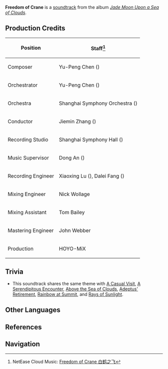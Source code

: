 {{Soundtrack Infobox
|title          =
|image          = Jade Moon Upon a Sea of Clouds.png
|album          = Jade Moon Upon a Sea of Clouds
|disc           = 2
|number         = 44
|featured       =
|featured2      =
|featured3      =
|featured_disc  =
|featured_disc2 =
|featured_disc3 =
|youtube_id     = c0jZ7sPyouE
|youtube_time   = 845
|spotify_id     = 5ZsJSODoKuxBxHwf0YXNo4
|played_in      = Qingyun Peak; Floating Abode
|during         = [[Qingyun Peak]] (Day), [[Floating Abode]] (Day)
|domain         =
|previous       = A Serendipitous Encounter
|next           = Rays of Sunlight
}}
'''Freedom of Crane''' is a [[soundtrack]] from the album ''[[Jade Moon Upon a Sea of Clouds]]''.

==Production Credits==
{| class="wikitable" style="text-align:left; height:0.5em"
! Position
! Staff<ref>NetEase Cloud Music: [https://music.163.com/#/song?id=1492276641 Freedom of Crane 白鹤之飞]</ref>
|-
! Composer
| Yu-Peng Chen ({{zh|陈致逸}})
|-
! Orchestrator
| Yu-Peng Chen ({{zh|陈致逸}})
|-
! Orchestra
| Shanghai Symphony Orchestra ({{zh|上海交响乐团}})
|-
! Conductor
| Jiemin Zhang ({{zh|张洁敏}})
|-
! Recording Studio
| Shanghai Symphony Hall ({{zh|上海交响乐团音乐厅}})
|-
! Music Supervisor
| Dong An ({{zh|安栋}})
|-
! Recording Engineer
| Xiaoxing Lu ({{zh|陆晓幸}}), Dalei Fang ({{zh|房大磊}})
|-
! Mixing Engineer
| Nick Wollage
|-
! Mixing Assistant
| Tom Bailey
|-
! Mastering Engineer
| John Webber
|-
! Production
| HOYO-MiX
|}

==Trivia==
* This soundtrack shares the same theme with [[A Casual Visit]], [[A Serendipitous Encounter]], [[Above the Sea of Clouds]], [[Adeptus' Retirement]], [[Rainbow at Summit]], and [[Rays of Sunlight]].

==Other Languages==
{{Other Languages
|en      = Freedom of Crane
|zhs     = 白鹤之飞
|zhs_rm  = Báihè zhī Fēi
|zht     = 白鶴之飛
|zht_rm  = Báihè zhī Fēi
|zh_tl   = 
|ja      = 白鶴飛翔
|ja_rm   = Hakkaku Hishou{{Assumed}}
|ja_tl   = Flying White Crane
|tr      = 
|tr_tl   = 
|it      = 
|it_tl   = 
}}

==References==
{{Reflist}}

==Navigation==
{{Soundtrack Navbox|Jade Moon Upon a Sea of Clouds}}